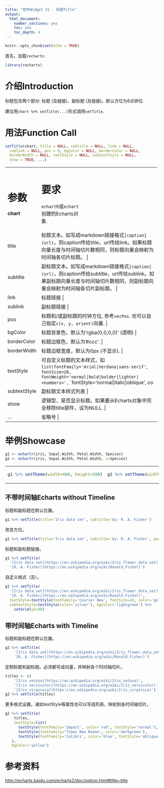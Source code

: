 ```yaml
---
title: "控件Widget 21 - 标题Title"
output: 
  html_document: 
    number_sections: yes
    toc: yes
    toc_depth: 4
---
```


```r
knitr::opts_chunk$set(echo = TRUE)
```

首先，加载`recharts`:
```r
library(recharts)
```

# 介绍Introduction

标题包含两个部分: 标题 (及链接)、副标题 (及链接)。默认方位为6点钟位.

建议用`chart %>% setTitle(...)`形式调用`setTitle`.

# 用法Function Call

```r
setTitle(chart, title = NULL, subtitle = NULL, link = NULL,
  sublink = NULL, pos = 6, bgColor = NULL, borderColor = NULL,
  borderWidth = NULL, textStyle = NULL, subtextStyle = NULL,
  show = TRUE, ...)
```

+-------------+----------------------------------------------------------------+
|  参数       |  要求                                                          |
+=============+================================================================+
| **chart**   | `echartR`或`echart`创建的Echarts对象.                          |
+-------------+----------------------------------------------------------------+
| title       | 标题文本。如写成markdown链接格式`[caption](url)`，则caption传给title，url传给link。如果标题向量长度与时间轴切片数相同，则标题向量会映射为时间轴各切片标题。 |
+-------------+----------------------------------------------------------------+
| subtitle    | 副标题文本。如写成markdown链接格式`[caption](url)`，则caption传给subtitle，url传给sublink。如果副标题向量长度与时间轴切片数相同，则副标题向量会映射为时间轴各切片副标题。 |
+-------------+----------------------------------------------------------------+
| link        | 标题链接  |
+-------------+----------------------------------------------------------------+
| sublink     | 副标题链接 |
+-------------+----------------------------------------------------------------+
| pos         | 标题和/或副标题的时钟方位, 参考`vecPos`. 也可以自己指定`c(x, y, orient)`向量. |
+-------------+----------------------------------------------------------------+
| bgColor     | 标题背景色，默认为'rgba(0,0,0,0)' (透明) |
+-------------+----------------------------------------------------------------+
| borderColor | 标题边框色，默认为'#ccc'. |
+-------------+----------------------------------------------------------------+
| borderWidth | 标题边框宽度，默认为0px (不显示). |
+-------------+----------------------------------------------------------------+
| textStyle   | 可自定义标题的文本样式，如 `list(fontFamily='Arial|Verdana|sans-serif'`, `fontSize=20,` `fontWeight='normal|bold|bolder|lighter|<numbers>',` `fontStyle='normal|italic|oblique', color='red')`  |
+-------------+----------------------------------------------------------------+
| subtextStyle| 副标题文本样式列表  |
+-------------+----------------------------------------------------------------+
| show        | 逻辑型，是否显示标题。如果要从Echarts对象中完全移除title部件，设为NULL.  |
+-------------+----------------------------------------------------------------+
| ...         | 省略号  |
+-------------+----------------------------------------------------------------+


# 举例Showcase

```r
g1 <- echartr(iris, Sepal.Width, Petal.Width, Species)
g2 <- echartr(iris, Sepal.Width, Petal.Width, z=Species)
```

<table>
<tr><td>
```r
g1 %>% setTheme(width=400, height=300)
```
</td><td>
```r
g2 %>% setTheme(width=400, height=300)
```
</td></tr>
</table>

## 不带时间轴Echarts without Timeline

标题和副标题在默认位置。
```r
g1 %>% setTitle(title='Iris data set', subtitle='by: R. A. Fisher')
```

改变方位。
```r
g1 %>% setTitle(title='Iris data set', subtitle='by: R. A. Fisher', pos=12)
```

标题和副标题链接。
```r
g1 %>% setTitle(
  '[Iris data set](https://en.wikipedia.org/wiki/Iris_flower_data_set)',
  '[R. A. Fisher](https://en.wikipedia.org/wiki/Ronald_Fisher)')
```

自定义格式（丑）。
```r
g1 %>% setTitle(
  '[Iris data set](https://en.wikipedia.org/wiki/Iris_flower_data_set)',
  '[R. A. Fisher](https://en.wikipedia.org/wiki/Ronald_Fisher)',
  textStyle=textStyle(fontFamily='Courier New', fontSize=24, color='gold'),
  subtextStyle=textStyle(color='silver'), bgColor='lightgreen') %>%
    setGrid(y2=90)
```

## 带时间轴Echarts with Timeline

标题和副标题在默认位置。
```r
g2 %>% setTitle(
    '[Iris data set](https://en.wikipedia.org/wiki/Iris_flower_data_set)',
    '[R. A. Fisher](https://en.wikipedia.org/wiki/Ronald_Fisher)')
```

定制标题和副标题。必须都写成向量，并映射各个时间轴切片。
```r
titles <- c(
    '[Iris setosa](https://en.wikipedia.org/wiki/Iris_setosa)',
    '[Iris versicolor](https://en.wikipedia.org/wiki/Iris_versicolor)',
    '[Iris virginica](https://en.wikipedia.org/wiki/Iris_virginica)')
g2 %>% setTitle(titles)
```

更多格式设置。诸如textStyle等属性也可以写成列表，映射到各时间轴切片。
```r
g2 %>% setTitle(
    titles,
    textStyle=list(
      textStyle(fontFamily='Impact', color='red', fontStyle='normal'),
      textStyle(fontFamily='Times New Roman', color='darkgreen'),
      textStyle(fontFamily='Calibri', color='blue', fontStyle='oblique')
   ),
   bgColor='yellow')
```

# 参考资料

<http://echarts.baidu.com/echarts2/doc/option.html#title~title>
